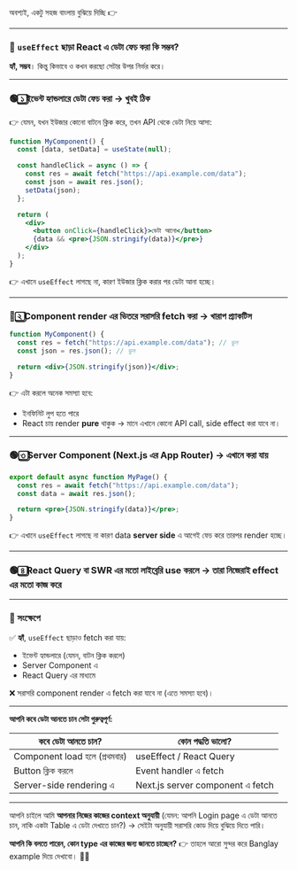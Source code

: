 অবশ্যই, একটু সহজ বাংলায় বুঝিয়ে দিচ্ছি 👉

---

### 🎯 `useEffect` ছাড়া React এ ডেটা ফেচ করা কি সম্ভব?

**হ্যাঁ, সম্ভব**। কিন্তু কিভাবে ও কখন করছো সেটার উপর নির্ভর করে।

---

### 🟢 ১️⃣ ইভেন্ট হ্যান্ডলারে ডেটা ফেচ করা → খুবই ঠিক

👉 যেমন, যখন ইউজার কোনো বাটনে ক্লিক করে, তখন API থেকে ডেটা নিয়ে আসা:

```jsx
function MyComponent() {
  const [data, setData] = useState(null);

  const handleClick = async () => {
    const res = await fetch("https://api.example.com/data");
    const json = await res.json();
    setData(json);
  };

  return (
    <div>
      <button onClick={handleClick}>ডেটা আনো</button>
      {data && <pre>{JSON.stringify(data)}</pre>}
    </div>
  );
}
```

👉 এখানে `useEffect` লাগছে না, কারণ ইউজার ক্লিক করার পর ডেটা আনা হচ্ছে।

---

### 🔴 ২️⃣ Component render এর ভিতরে সরাসরি fetch করা → **খারাপ প্র্যাকটিস**

```jsx
function MyComponent() {
  const res = fetch("https://api.example.com/data"); // ভুল
  const json = res.json(); // ভুল

  return <div>{JSON.stringify(json)}</div>;
}
```

👉 এটা করলে অনেক সমস্যা হবে:

- ইনফিনিট লুপ হতে পারে
- React চায় render **pure** থাকুক → মানে এখানে কোনো API call, side effect করা যাবে না।

---

### 🟢 ৩️⃣ Server Component (Next.js এর App Router) → এখানে করা যায়

```jsx
export default async function MyPage() {
  const res = await fetch("https://api.example.com/data");
  const data = await res.json();

  return <pre>{JSON.stringify(data)}</pre>;
}
```

👉 এখানে `useEffect` লাগছে না কারণ data **server side** এ আগেই ফেচ করে তারপর render হচ্ছে।

---

### 🟢 ৪️⃣ React Query বা SWR এর মতো লাইব্রেরি use করলে → তারা নিজেরাই effect এর মতো কাজ করে

---

### 📝 সংক্ষেপে

✅ **হ্যাঁ**, `useEffect` ছাড়াও fetch করা যায়:

- ইভেন্ট হ্যান্ডলারে (যেমন, বাটন ক্লিক করলে)
- Server Component এ
- React Query এর মাধ্যমে

❌ সরাসরি component render এ fetch করা যাবে না (এতে সমস্যা হবে)।

---

**আপনি কবে ডেটা আনতে চান সেটা গুরুত্বপূর্ণ:**

| কবে ডেটা আনতে চান?            | কোন পদ্ধতি ভালো?                 |
| ----------------------------- | -------------------------------- |
| Component load হলে (প্রথমবার) | useEffect / React Query          |
| Button ক্লিক করলে             | Event handler এ fetch            |
| Server-side rendering এ       | Next.js server component এ fetch |

---

আপনি চাইলে আমি **আপনার নিজের কাজের context অনুযায়ী** (যেমন: আপনি Login page এ ডেটা আনতে চান, নাকি একটা Table এ ডেটা দেখাতে চান?) → সেইটা অনুযায়ী সরাসরি কোড দিয়ে বুঝিয়ে দিতে পারি।

**আপনি কি বলতে পারেন, কোন type এর কাজের জন্য জানতে চাচ্ছেন?**
👉 তাহলে আরো সুন্দর করে Banglay example দিয়ে দেখাবো। 🌼✅
